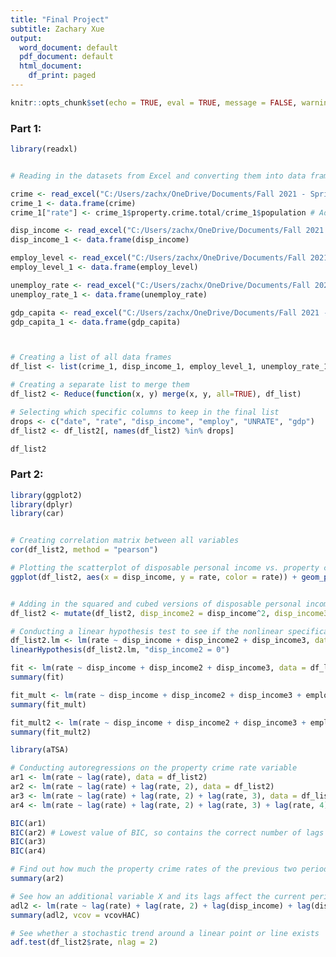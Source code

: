 ---
title: "Final Project"
subtitle: Zachary Xue
output:
  word_document: default
  pdf_document: default
  html_document:
    df_print: paged
---

```{r setup, include=FALSE}
knitr::opts_chunk$set(echo = TRUE, eval = TRUE, message = FALSE, warning = FALSE, fig.align = "center")
```

### Part 1: 

```{r datasets}

library(readxl)


# Reading in the datasets from Excel and converting them into data frame objects

crime <- read_excel("C:/Users/zachx/OneDrive/Documents/Fall 2021 - Spring 2022/Spring 2022/Econometrics I/Final Project/FBI - Uniform Crime Reports.xlsx")
crime_1 <- data.frame(crime)
crime_1["rate"] <- crime_1$property.crime.total/crime_1$population # Adding the property crime rate variable

disp_income <- read_excel("C:/Users/zachx/OneDrive/Documents/Fall 2021 - Spring 2022/Spring 2022/Econometrics I/Final Project/Personal Disposable Income Per Capita.xls")
disp_income_1 <- data.frame(disp_income)

employ_level <- read_excel("C:/Users/zachx/OneDrive/Documents/Fall 2021 - Spring 2022/Spring 2022/Econometrics I/Final Project/Employment Level.xls")
employ_level_1 <- data.frame(employ_level)

unemploy_rate <- read_excel("C:/Users/zachx/OneDrive/Documents/Fall 2021 - Spring 2022/Spring 2022/Econometrics I/Final Project/Unemployment Rate.xls")
unemploy_rate_1 <- data.frame(unemploy_rate)

gdp_capita <- read_excel("C:/Users/zachx/OneDrive/Documents/Fall 2021 - Spring 2022/Spring 2022/Econometrics I/Final Project/GDP Per Capita.xls")
gdp_capita_1 <- data.frame(gdp_capita)



# Creating a list of all data frames
df_list <- list(crime_1, disp_income_1, employ_level_1, unemploy_rate_1, gdp_capita_1)

# Creating a separate list to merge them
df_list2 <- Reduce(function(x, y) merge(x, y, all=TRUE), df_list)

# Selecting which specific columns to keep in the final list
drops <- c("date", "rate", "disp_income", "employ", "UNRATE", "gdp")
df_list2 <- df_list2[, names(df_list2) %in% drops]

df_list2

```


### Part 2:

``` {r regressions}

library(ggplot2)
library(dplyr)
library(car)


# Creating correlation matrix between all variables
cor(df_list2, method = "pearson")

# Plotting the scatterplot of disposable personal income vs. property crime rate
ggplot(df_list2, aes(x = disp_income, y = rate, color = rate)) + geom_point() + theme_bw(base_size = 6) + labs(title = "Scatterplot of Real Personal Disposable Income vs. Property Crime Rate in the U.S. from 1960-2012", x = "Real Personal Disposable Income", y = "Property Crime Rate")


# Adding in the squared and cubed versions of disposable personal income into the list 
df_list2 <- mutate(df_list2, disp_income2 = disp_income^2, disp_income3 = disp_income^3)

# Conducting a linear hypothesis test to see if the nonlinear specification is correct
df_list2.lm <- lm(rate ~ disp_income + disp_income2 + disp_income3, data = df_list2)
linearHypothesis(df_list2.lm, "disp_income2 = 0")

fit <- lm(rate ~ disp_income + disp_income2 + disp_income3, data = df_list2)
summary(fit)

fit_mult <- lm(rate ~ disp_income + disp_income2 + disp_income3 + employ + gdp + UNRATE, data = df_list2)
summary(fit_mult)

fit_mult2 <- lm(rate ~ disp_income + disp_income2 + disp_income3 + employ + gdp, data = df_list2)
summary(fit_mult2)


```

``` {r regressions2}

library(aTSA)

# Conducting autoregressions on the property crime rate variable 
ar1 <- lm(rate ~ lag(rate), data = df_list2)
ar2 <- lm(rate ~ lag(rate) + lag(rate, 2), data = df_list2)
ar3 <- lm(rate ~ lag(rate) + lag(rate, 2) + lag(rate, 3), data = df_list2)
ar4 <- lm(rate ~ lag(rate) + lag(rate, 2) + lag(rate, 3) + lag(rate, 4), data = df_list2)

BIC(ar1)
BIC(ar2) # Lowest value of BIC, so contains the correct number of lags
BIC(ar3)
BIC(ar4)

# Find out how much the property crime rates of the previous two periods actually affect the current period
summary(ar2)

# See how an additional variable X and its lags affect the current period
adl2 <- lm(rate ~ lag(rate) + lag(rate, 2) + lag(disp_income) + lag(disp_income, 2), data = df_list2)
summary(adl2, vcov = vcovHAC)

# See whether a stochastic trend around a linear point or line exists 
adf.test(df_list2$rate, nlag = 2)

```




